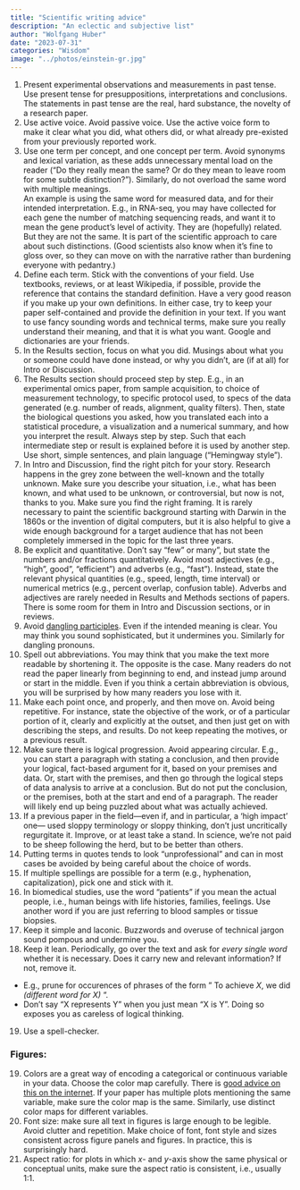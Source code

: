 ```yaml
---
title: "Scientific writing advice"
description: "An eclectic and subjective list"
author: "Wolfgang Huber"
date: "2023-07-31"
categories: "Wisdom"
image: "../photos/einstein-gr.jpg"
---
```


1. Present experimental observations and measurements in past tense. Use present tense for presuppositions, interpretations and conclusions. The statements in past tense are the real, hard substance, the novelty of a research paper. 
2. Use active voice. Avoid passive voice. Use the active voice form to make it clear what you did, what others did, or what already pre-existed from your previously reported work.
3. Use one term per concept, and one concept per term. Avoid synonyms and lexical variation, as these adds unnecessary mental load on the reader (“Do they really mean the same? Or do they mean to leave room for some subtle distinction?”). Similarly, do not overload the same word with multiple meanings.\
An example is using the same word for measured data, and for their intended interpretation. E.g., in RNA-seq, you may have collected for each gene the number of matching sequencing reads, and want it to mean the gene product's level of activity. They are (hopefully) related. But they are not the same. It is part of the scientific approach to care about such distinctions. (Good scientists also know when it's fine to gloss over, so they can move on with the narrative rather than burdening everyone with pedantry.)
4. Define each term. Stick with the conventions of your field. Use textbooks, reviews, or at least Wikipedia, if possible, provide the reference that contains the standard definition. Have a very good reason if you make up your own definitions. In either case, try to keep your paper self-contained and provide the definition in your text. 
If you want to use fancy sounding words and technical terms, make sure you really understand their meaning, and that it is what you want. Google and dictionaries are your friends.
5. In the Results section, focus on what you did. Musings about what you or someone could have done instead, or why you didn't, are (if at all) for Intro or Discussion. 
6. The Results section should proceed step by step. E.g., in an experimental omics paper, from sample acquisition, to choice of measurement technology, to specific protocol used, to specs of the data generated (e.g. number of reads, alignment, quality filters). Then, state the biological questions you asked, how you translated each into a statistical procedure, a visualization and a numerical summary, and how you interpret the result. Always step by step. Such that each intermediate step or result is explained before it is used by another step. Use short, simple sentences, and plain language ("Hemingway style").
7. In Intro and Discussion, find the right pitch for your story. Research happens in the grey zone between the well-known and the totally unknown. Make sure you describe your situation, i.e., what has been known, and what used to be unknown, or controversial, but now is not, thanks to you. Make sure you find the right framing. It is rarely necessary to paint the scientific background starting with Darwin in the 1860s or the invention of digital computers, but it is also helpful to give a wide enough background for a target audience that has not been completely immersed in the topic for the last three years. 
8. Be explicit and quantitative. Don't say "few" or many", but state the numbers and/or fractions quantitatively. Avoid most adjectives (e.g., "high", good", "efficient") and adverbs (e.g., "fast"). Instead, state the relevant physical quantities (e.g., speed, length, time interval) or numerical metrics (e.g., percent overlap, confusion table). Adverbs and adjectives are rarely needed in Results and Methods sections of papers. There is some room for them in Intro and Discussion sections, or in reviews. 
9. Avoid [dangling participles](https://www.vocabulary.com/dictionary/dangling%20participle). Even if the intended meaning is clear. You may think you sound sophisticated, but it undermines you. Similarly for dangling pronouns.
10. Spell out abbreviations. You may think that you make the text more readable by shortening it. The opposite is the case. Many readers do not read the paper linearly from beginning to end, and instead jump around or start in the middle. Even if you think a certain abbreviation is obvious, you will be surprised by how many readers you lose with it. 
11. Make each point once, and properly, and then move on. Avoid being repetitive. For instance, state the objective of the work, or of a particular portion of it, clearly and explicitly at the outset, and then just get on with describing the steps, and results. Do not keep repeating the motives, or a previous result.
12. Make sure there is logical progression. Avoid appearing circular. E.g., you can start a paragraph with stating a conclusion, and then provide your logical, fact-based argument for it, based on your premises and data. Or, start with the premises, and then go through the logical steps of data analysis to arrive at a conclusion. But do not put the conclusion, or the premises, both at the start and end of a paragraph. The reader will likely end up being puzzled about what was actually achieved.
13. If a previous paper in the field---even if, and in particular, a 'high impact' one--- used sloppy terminology or sloppy thinking, don't just uncritically regurgitate it. Improve, or at least take a stand. In science, we're not paid to be sheep following the herd, but to be better than others.
14. Putting terms in quotes tends to look "unprofessional" and can in most cases be avoided by being careful about the choice of words.  
15. If multiple spellings are possible for a term (e.g., hyphenation, capitalization), pick one and stick with it.
16. In biomedical studies, use the word "patients" if you mean the actual people, i.e., human beings with life histories, families, feelings. Use another word if you are just referring to blood samples or tissue biopsies. 
17. Keep it simple and laconic. Buzzwords and overuse of technical jargon sound pompous and undermine you.
18. Keep it lean. Periodically, go over the text and ask for *every single word* whether it is necessary. Does it carry new and relevant information? If not, remove it.
   * E.g., prune for occurences of phrases of the form " To achieve *X*, we did *(different word for X)* ".
   * Don't say "X represents Y" when you just mean "X is Y". Doing so exposes you as careless of logical thinking.
19. Use a spell-checker.

### Figures:
19. Colors are a great way of encoding a categorical or continuous variable in your data. Choose the color map carefully. There is [good advice on this on the internet](https://ggplot2-book.org/scales-colour). If your paper has multiple plots mentioning the same variable, make sure the color map is the same. Similarly, use distinct color maps for different variables.
20. Font size: make sure all text in figures is large enough to be legible. Avoid clutter and repetition. Make choice of font, font style and sizes consistent across figure panels and figures. In practice, this is surprisingly hard.
21. Aspect ratio: for plots in which $x$- and $y$-axis show the same physical or conceptual units, make sure the aspect ratio is consistent, i.e., usually 1:1.
